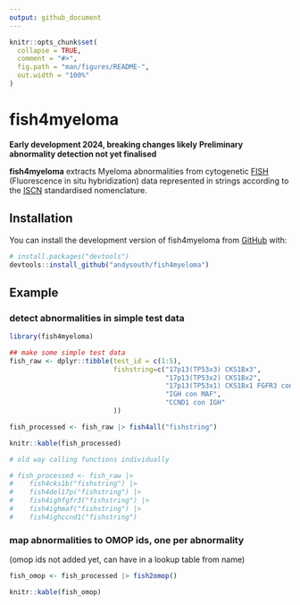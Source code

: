 ```yaml
---
output: github_document
---
```


<!-- README.md is generated from README.Rmd. Please edit that file -->
<!-- use devtools::build_readme() -->

```r
knitr::opts_chunk$set(
  collapse = TRUE,
  comment = "#>",
  fig.path = "man/figures/README-",
  out.width = "100%"
)
```

# fish4myeloma

<!-- badges: start -->
<!-- badges: end -->

**Early development 2024, breaking changes likely**
**Preliminary abnormality detection not yet finalised** 

**fish4myeloma** extracts Myeloma abnormalities from cytogenetic [FISH](https://en.wikipedia.org/wiki/Fluorescence_in_situ_hybridization) (Fluorescence in situ hybridization) data represented in strings according to the [ISCN](https://en.wikipedia.org/wiki/International_System_for_Human_Cytogenomic_Nomenclature) standardised nomenclature.


## Installation

You can install the development version of fish4myeloma from [GitHub](https://github.com/) with:

``` r
# install.packages("devtools")
devtools::install_github("andysouth/fish4myeloma")
```

## Example

### detect abnormalities in simple test data

```r
library(fish4myeloma)

## make some simple test data
fish_raw <- dplyr::tibble(test_id = c(1:5),
                          fishstring=c("17p13(TP53x3) CKS1Bx3",
                                       "17p13(TP53x2) CKS1Bx2",
                                       "17p13(TP53x1) CKS1Bx1 FGFR3 con IGH",
                                       "IGH con MAF",
                                       "CCND1 con IGH"
                          ))

fish_processed <- fish_raw |> fish4all("fishstring")

knitr::kable(fish_processed)

# old way calling functions individually

# fish_processed <- fish_raw |>
#    fish4cks1b("fishstring") |>
#    fish4del17p("fishstring") |>
#    fish4ighfgfr3("fishstring") |>
#    fish4ighmaf("fishstring") |>
#    fish4ighccnd1("fishstring")

```

### map abnormalities to OMOP ids, one per abnormality

(omop ids not added yet, can have in a lookup table from name)

```r

fish_omop <- fish_processed |> fish2omop() 

knitr::kable(fish_omop)

```
